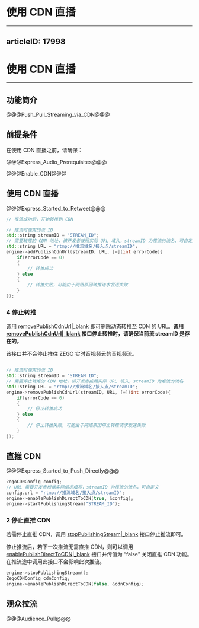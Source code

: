# 使用 CDN 直播
---
articleID: 17998
---
# 使用 CDN 直播

---

## 功能简介
	 
@@@Push_Pull_Streaming_via_CDN@@@

## 前提条件

在使用 CDN 直播之前，请确保：

@@@Express_Audio_Prerequisites@@@

@@@Enable_CDN@@@

## 使用 CDN 直播

@@@Express_Started_to_Retweet@@@                     

```C++
// 推流成功后，开始转推到 CDN

// 推流时使用的流 ID
std::string streamID = "STREAM_ID";
// 需要转推的 CDN 地址，请开发者按照实际 URL 填入，streamID 为推流的流名，可自定义
std::string URL = "rtmp://推流域名/接入点/streamID";
engine->addPublishCdnUrl(streamID, URL, [=](int errorCode){
    if(errorCode == 0) 
    {
        // 转推成功
    } else 
    {
        // 转推失败，可能由于网络原因转推请求发送失败        
    }
});
```

### 4 停止转推

调用 [removePublishCdnUrl\|_blank](@removePublishCdnUrl) 即可删除动态转推至 CDN 的 URL。**调用 [removePublishCdnUrl\|_blank](@removePublishCdnUrl) 接口停止转推时，请确保当前流 streamID 是存在的。**

<div class = 'mk-warning'>
	 
该接口并不会停止推往 ZEGO 实时音视频云的音视频流。

</div>

```C++

// 推流时使用的流 ID
std::string streamID = "STREAM_ID";
// 需要停止转推的 CDN 地址，请开发者按照实际 URL 填入，streamID 为推流的流名
std::string URL = "rtmp://推流域名/接入点/streamID";
engine->removePublishCdnUrl(streamID, URL, [=](int errorCode){
    if(errorCode == 0) 
    {
        // 停止转推成功
    } else 
    {
        // 停止转推失败，可能由于网络原因停止转推请求发送失败
    }
});
```

## 直推 CDN 
@@@Express_Started_to_Push_Directly@@@

```C++
ZegoCDNConfig config;
// URL 需要开发者根据实际情况填写，streamID 为推流的流名，可自定义
config.url = "rtmp://推流域名/接入点/streamID";
engine->enablePublishDirectToCDN(true, &config);
engine->startPublishingStream("STREAM_ID");
```

### 2 停止直推 CDN 

若需停止直推 CDN，调用 [stopPublishingStream\|_blank](@stopPublishingStream) 接口停止推流即可。

停止推流后，若下一次推流无需直推 CDN，则可以调用 [enablePublishDirectToCDN\|_blank](@enablePublishDirectToCDN) 接口并传值为 “false” 关闭直推 CDN 功能。在推流途中调用此接口不会影响此次推流。

```C++
engine->stopPublishingStream();
ZegoCDNConfig cdnConfig;
engine->enablePublishDirectToCDN(false, &cdnConfig);
```

## 观众拉流

@@@Audience_Pull@@@
